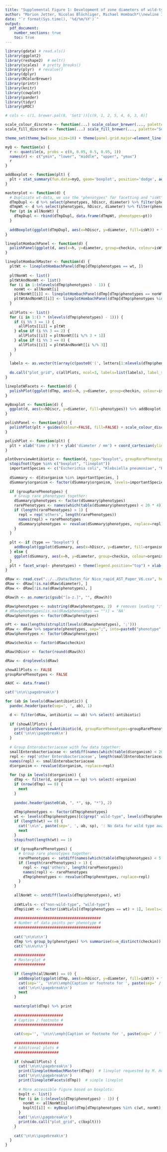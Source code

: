 ```yaml
---
title: "Supplemental Figure 1: Development of zone diameters of wild-type and non-wild-type populations over time"
author: "Marion Jetter, Nicolas Blöchliger, Michael Hombach*\\newline Institute of Medical Microbiology, University of Zurich, Gloriastrasse 30/32, 8006 Zürich, Switzerland"
date: "`r format(Sys.time(), '%d/%m/%Y')`"
output:
  pdf_document:
    number_sections: true
    toc: true
---
```



```r
library(gdata) # read.xls()
library(ggplot2)
library(reshape2)  # melt()
library(scales)  # pretty_breaks()
library(plyr)  # revalue()
library(dplyr)
library(RColorBrewer)
library(printr)
library(knitr)
library(cowplot)
library(pander)
library(tidyr)
library(pROC)

# cols <- c(1, brewer.pal(8, 'Set1'))[c(9, 1, 2, 5, 4, 6, 3, 8)]

scale_colour_discrete <- function(...) scale_colour_brewer(..., palette="Set1")
scale_fill_discrete <- function(...) scale_fill_brewer(..., palette="Set1")

theme_set(theme_bw(base_size=10) + theme(panel.grid.major=element_line(size=0.25), panel.grid.minor=element_blank(), plot.title=element_text(size=10, face="bold")))
```



```r
myQ <- function(x) {
  r <- quantile(x, probs = c(0, 0.05, 0.5, 0.95, 1))
  names(r) <- c("ymin", "lower", "middle", "upper", "ymax")
  r
}

addBoxplot <- function(plt) {
  plt + stat_summary(fun.data=myQ, geom='boxplot', position='dodge', aes(width=0.5))
}

masterplot <- function(d) {
  # Duplicate wt-data, we use the "phenotypes" for facetting and "isWt" for filling:
  dTmpDupl <- d %>% select(phenotypes, hDiscr, diameter) %>% filter(phenotypes != wt) %>% mutate(isWt="non-wild-type")
  dTmpWt <- d %>% select(phenotypes, hDiscr, diameter) %>% filter(phenotypes == wt) %>% select(-phenotypes) %>% mutate(isWt="wild-type")
  for (pt in allNonWt) {
    dTmpDupl <- rbind(dTmpDupl, data.frame(dTmpWt, phenotypes=pt))
  }
  
  addBoxplot(ggplot(dTmpDupl, aes(x=hDiscr, y=diameter, fill=isWt)) + facet_wrap(~ phenotypes) + scale_fill_discrete("", drop=FALSE)) %>% polishPlot
}

lineplotHombachPanel <- function(d) {
  polishPanel(ggplot(d, aes(x=h, y=diameter, group=checkin, colour=isWt)) + geom_point() + geom_line() + scale_x_continuous(breaks=c(6, 8, 12, 18), minor=NULL))
}

lineplotHombachMaster <- function(d) {
  pltWt <- lineplotHombachPanel(dTmp[dTmp$phenotypes == wt, ])
  
  pltNonWt <- list()
  pltWtAndNonWt <- list()
  for (i in 1:(nlevels(dTmp$phenotypes) - 1)) {
    nonWt <- allNonWt[i]
    pltNonWt[[i]] <- lineplotHombachPanel(dTmp[dTmp$phenotypes == nonWt, ])
    pltWtAndNonWt[[i]] <- lineplotHombachPanel(dTmp[dTmp$phenotypes %in% c(wt, nonWt), ])
  }
  
  allPlots <- list()
  for (i in 1:(3 * (nlevels(dTmp$phenotypes) - 1))) {
    if (i %% 3 == 1) {
      allPlots[[i]] = pltWt
    } else if (i %% 3 == 2) {
      allPlots[[i]] = pltNonWt[[i %/% 3 + 1]]
    } else if (i %% 3 == 0) {
      allPlots[[i]] = pltWtAndNonWt[[i %/% 3]]
    }
  }
  
  labels <- as.vector(t(array(c(paste0('(', letters[1:nlevels(dTmp$phenotypes)], ') ', c(allNonWt, 'all phenotypes combined')), rep('', 2 * nlevels(dTmp$phenotypes))), c(nlevels(dTmp$phenotypes), 3))))
  
  do.call("plot_grid", c(allPlots, ncol=3, labels=list(labels), label_size=6, hjust=0, vjust=0.8))
}

lineplotWFacets <- function(d) {
  polishPlot(ggplot(dTmp, aes(x=h, y=diameter, group=checkin, colour=isWt)) + geom_line() + geom_point() + facet_wrap(~ phenotypes) + scale_x_continuous(breaks=c(6, 8, 12, 18), minor=NULL) + scale_colour_discrete(""))
}

myBoxplot <- function(d) {
  ggplot(d, aes(x=hDiscr, y=diameter, fill=phenotypes)) %>% addBoxplot %>% polishPanel
}

polishPanel <- function(plt) {
  polishPlot(plt + guides(colour=FALSE, fill=FALSE) + scale_colour_discrete(drop=FALSE))
}

polishPlot <- function(plt) {
  plt + xlab('time / h') + ylab('diameter / mm') + coord_cartesian(ylim=c(6, 40)) + theme(legend.position="top", strip.text.x=element_text(face='bold'))
}

plotOverviewAntibiotic <- function(d, type="boxplot", groupRarePhenotypes=FALSE) {
  stopifnot(type %in% c("boxplot", "lineplot"))
  importantSpecies <- c("Escherichia coli", "Klebsiella pneumoniae", "Enterobacter cloacae", "Staphylococcus epidermidis", "Staphylococcus aureus")
  
  dSummary <- d[d$organism %in% importantSpecies, ]
  dSummary$organism <- factor(dSummary$organism, levels=importantSpecies)
  
  if (groupRarePhenotypes) {
    # Group rare phenotypes together:
    dSummary$phenotypes <- factor(dSummary$phenotypes)
    rarePhenotypes <- names(which(table(dSummary$phenotypes) < 20 * 4))
    if (length(rarePhenotypes) > 1) {
      repl = rep('others', length(rarePhenotypes))
      names(repl) = rarePhenotypes
      dSummary$phenotypes <- revalue(dSummary$phenotypes, replace=repl)
    }
  }
  
  plt <- if (type == "boxplot") {
    addBoxplot(ggplot(dSummary, aes(x=hDiscr, y=diameter, fill=organism)) + scale_fill_discrete(drop=FALSE))
  } else {
    ggplot(dSummary, aes(x=h, y=diameter, group=checkin, colour=organism)) + geom_point() + geom_line() + scale_colour_discrete(drop=FALSE) + scale_x_continuous(breaks=c(6, 8, 12, 18))
  }
  plt + facet_wrap(~ phenotypes) + theme(legend.position="top") + xlab('time/h') + ylab('diameter/mm')
}
```



```r
dRaw <- read.csv("../../Data/Daten_für Nico_rapid_AST_Paper_V6.csv", header=TRUE, sep=';', na.strings='') %>% gather('h', 'diameter', 4:7)
dRaw <- dRaw[!is.na(dRaw$diameter), ]
dRaw <- dRaw[!is.na(dRaw$phenotypes), ]

dRaw$h <- as.numeric(gsub("[a-z.]", "", dRaw$h))

dRaw$phenotypes <- substring(dRaw$phenotypes, 2)  # removes leading ";"
# dRaw$phenotypes[is.na(dRaw$phenotypes == "")] = 'NA'
dRaw$phenotypes <- factor(dRaw$phenotypes)

nPt <- max(lengths(strsplit(levels(dRaw$phenotypes), ';')))
dRaw <- dRaw %>% separate(phenotypes, sep=";", into=paste0("phenotype", 1:3), fill="right") %>% gather("tmp", "phenotypes", 4:6, na.rm=TRUE) %>% select(-tmp)
dRaw$phenotypes <- factor(dRaw$phenotypes)

dRaw$checkin <- factor(dRaw$checkin)

dRaw$hDiscr <- factor(round(dRaw$h))

dRaw <- droplevels(dRaw)
```



```r
showAllPlots <- FALSE
groupRarePhenotypes <- FALSE

dAUC <- data.frame()

cat('\n\n\\pagebreak\n')

for (ab in levels(dRaw$antibiotic)) {
  pandoc.header(paste(sep=', ', ab), 1)

  d <- filter(dRaw, antibiotic == ab) %>% select(-antibiotic)
  
  if (showAllPlots) {
    print(plotOverviewAntibiotic(d, groupRarePhenotypes=groupRarePhenotypes))  # Summary figure for individual antibiotics
    cat('\n\n\\pagebreak\n')
  }
  
  # Group Enterobacteriaceae with few data together:
  smallEnterobacteriaceae <- setdiff(names(which(table(d$organism) < 20 * 4)), c("Staphylococcus aureus", "Staphylococcus epidermidis"))
  repl <- rep('other Enterobacteriaceae', length(smallEnterobacteriaceae))
  names(repl) <- smallEnterobacteriaceae
  d$organism <- revalue(d$organism, replace=repl)
  
  for (sp in levels(d$organism)) {
    dTmp <- filter(d, organism == sp) %>% select(-organism)
    if (nrow(dTmp) == 0) {
      next
    }
    
    pandoc.header(paste0(ab, ", *", sp, "*"), 2)
    
    dTmp$phenotypes <- factor(dTmp$phenotypes)
    wt <- levels(dTmp$phenotypes)[c(grep(" wild-type", levels(dTmp$phenotypes)), which("Wild-type" == levels(dTmp$phenotypes)), which("wild-type" == levels(dTmp$phenotypes)), which("Wild type" == levels(dTmp$phenotypes)), which("wild type" == levels(dTmp$phenotypes)))]
    if (length(wt) == 0) {
      cat('\n\n', paste(sep=', ', ab, sp), ': No data for wild type available.\n\n')
      next
    }
    stopifnot(length(wt) == 1)
    
    if (groupRarePhenotypes) {
      # Group rare phenotypes together:
      rarePhenotypes <- setdiff(names(which(table(dTmp$phenotypes) < 5 * 4)), wt)
      if (length(rarePhenotypes) > 1) {
        repl <- rep('others', length(rarePhenotypes))
        names(repl) <- rarePhenotypes
        dTmp$phenotypes <- revalue(dTmp$phenotypes, replace=repl)
      }
    }
    
    allNonWt <- setdiff(levels(dTmp$phenotypes), wt)
    
    isWtLvls <- c("non-wild-type", "wild-type")
    dTmp$isWt <- factor(isWtLvls[(dTmp$phenotypes == wt) + 1], levels=isWtLvls)
    
    #######################################
    # Number of data points per phenotype #
    #######################################
    
    cat('\n\n\n\n')
    dTmp %>% group_by(phenotypes) %>% summarise(n=n_distinct(checkin)) %>% rename(phenotype=phenotypes) %>% kable %>% print
    cat('\n\n\n\n')
    
    ##############
    # Masterplot #
    ##############
    
    if (length(allNonWt) == 0) {
      addBoxplot(ggplot(dTmp, aes(x=hDiscr, y=diameter, fill=isWt)) + facet_wrap(~ phenotypes) + scale_fill_discrete("", drop=FALSE)) %>% polishPlot %>% print
      cat(sep='', '\n\n\\emph{Caption or footnote for ', paste(sep=' / ', ab, sp), ', to be written}.\n\n')
      cat('\n\n\\pagebreak\n')
      next
    }
    
    masterplot(dTmp) %>% print
    
    ######################
    # Caption / footnote #
    ######################
    
    cat(sep='', '\n\n\\emph{Caption or footnote for ', paste(sep=' / ', ab, sp), ', to be written}. Boxes range from the 5th to the 95th percentiles, whiskers cover the whole range of the data, and thick lines indicate medians.\n\n')
    
    ####################
    # Additional plots #
    ####################
    
    if (showAllPlots) {
      cat('\n\n\\pagebreak\n')
      print(lineplotHombachMaster(dTmp))  # lineplot requested by M. Hombach and M. Jetter
      cat('\n\n\\pagebreak\n')
      print(lineplotWFacets(dTmp))  # simple lineplot
      
      # More accessible figure based on boxplots:
      bxplt <- list()
      for (i in 1:(nlevels(dTmp$phenotypes) - 1)) {
        nonWt <- allNonWt[i]
        bxplt[[i]] <- myBoxplot(dTmp[dTmp$phenotypes %in% c(wt, nonWt), ]) + ggtitle(nonWt)
      }
      cat('\n\n\\pagebreak\n')
      print(do.call("plot_grid", c(bxplt)))
    }
    
    cat('\n\n\\pagebreak\n')
  }
}
```

